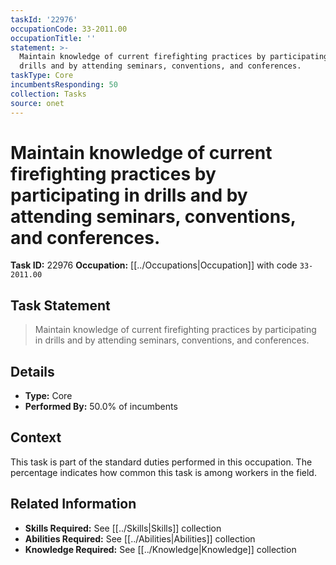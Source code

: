 ```yaml
---
taskId: '22976'
occupationCode: 33-2011.00
occupationTitle: ''
statement: >-
  Maintain knowledge of current firefighting practices by participating in
  drills and by attending seminars, conventions, and conferences.
taskType: Core
incumbentsResponding: 50
collection: Tasks
source: onet
---
```

# Maintain knowledge of current firefighting practices by participating in drills and by attending seminars, conventions, and conferences.

**Task ID:** 22976
**Occupation:** [[../Occupations|Occupation]] with code `33-2011.00`

## Task Statement

> Maintain knowledge of current firefighting practices by participating in drills and by attending seminars, conventions, and conferences.

## Details

- **Type:** Core
- **Performed By:** 50.0% of incumbents

## Context

This task is part of the standard duties performed in this occupation. The percentage indicates how common this task is among workers in the field.

## Related Information

- **Skills Required:** See [[../Skills|Skills]] collection
- **Abilities Required:** See [[../Abilities|Abilities]] collection
- **Knowledge Required:** See [[../Knowledge|Knowledge]] collection
